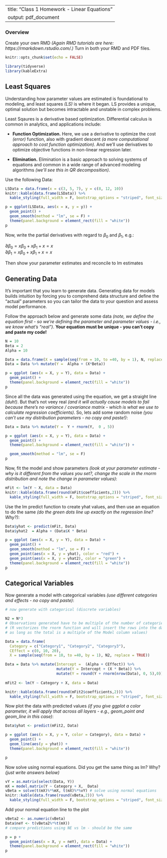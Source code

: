 
---
title: "Class 1 Homework  - Linear Equations"
output: pdf_document
---

### Overview

Create your own RMD *(Again RMD tutorials are here: https://rmarkdown.rstudio.com/.)* Turn in both your RMD and PDF files.

```r
knitr::opts_chunk$set(echo = FALSE)
```

```r

library(tidyverse)
library(kableExtra)

```

## Least Squares

Understanding how parameter values are estimated is foundational to modeling, and least squares *(LS)* is where it began. LS provides a unique, optimal solution but becomes intractable and unstable in complex problems. 

Least Sqaures is a derivative based optimization. Differential calculus is common in analytics, and applications include:

* **Function Optimization.** Here, we use a derivative to optimize the cost *(error)* function, also with gradient descent *(a more computational approach to cost function optimization)*. And we'll use derivatives to optimize objective functions in non-linear regression later.

* **Elimination.** Elimination is a basic approach to solving systems of equations and common in a wide range of advanced modeling algorithms *(we'll see this in QR decomposition)*.

Use the following Data:

```r

LSData = data.frame(x = c(3, 5, 7), y = c(8, 12, 10))
knitr::kable(data.frame(LSData)) %>%
  kable_styling(full_width = F, bootstrap_options = "striped", font_size = 9)

```

```r

p = ggplot(LSData, aes(x = x, y = y)) + 
  geom_point() +
  geom_smooth(method = "lm", se = F) +
  theme(panel.background = element_rect(fill = "white")) 
p

```

Now, write the partial derivatives with regard to $\beta_0$ and $\beta_1$, e.g.:

$\partial\beta_0 = x\beta_0 + x\beta_1 + x = x$  
$\partial\beta_1 = x\beta_0 + x\beta_1 + x = x$

Then show your parameter estimates and reconcile to lm estimates

## Generating Data

It's important that you learn to generate data. Generating data for models builds intuition by forcing you to comprehend data structure and define the "actual" parameters so you can tailor the data to your question and assess model performance. 

Follow the approach below and generate some data *(note, we define the equation first - so we're defining the parameter and parameter values - i.e., we know what's "real")*. **Your equation must be unique -  you can't copy and paste my code!**

```r

N = 10
Beta = 2
Alpha = 10

Data = data.frame(X = sample(seq(from = 10, to =40, by = 1), N, replace = TRUE))
Data = Data %>% mutate(Y =  Alpha + (X*Beta))

p = ggplot (aes(x = X, y = Y), data = Data) + 
  geom_point() +
  theme(panel.background = element_rect(fill = "white")) 
p

```
Since all the data was generated using the equation, we get a straight line *(duh!)*. But that's not veey real *(and it will actually cause models to fail because there's no variance / covariance matrix - which is what we use to calculate regression coefficients)*. So, lets add some random noise *(you can't use my distribution parameters - no copy and paste!)*:
```r

Data = Data %>% mutate(Y =  Y + rnorm(Y,  0 , 5))

p = ggplot (aes(x = X, y = Y), data = Data) + 
  geom_point() + 
  theme(panel.background = element_rect(fill = "white")) +

  geom_smooth(method = "lm", se = F)
p

```

Now, fit the model and show parameters *(look at your parameter estimate - why is it different from the values you set?, change the scale in the rnorm distribution and note the change in parameter values)*:

```r

mFit <- lm(Y ~ X, data = Data)
knitr::kable(data.frame(round(mFit$coefficients,2))) %>%
  kable_styling(full_width = F, bootstrap_options = "striped", font_size = 9)

```
Use the lm predict function to create yhat values, and then use an equation to do the same *(do the green dots line up exactly on the regression line? Why?)*:

```r

Data$yhat <- predict(mFit, Data)
Data$yhat2  = Alpha + (Data$X * Beta)

p = ggplot (aes(x = X, y = Y), data = Data) + 
  geom_point() + 
  geom_smooth(method = "lm", se = F) +
  geom_point(aes(x = X, y = yhat), color = "red") +
  geom_point(aes(x = X, y = yhat2), color = "green") +
  theme(panel.background = element_rect(fill = "white")) 
p

```

## Categorical Variables

Now generate a model with categorical variables *(use different categories and effects - no copy and paste)*:

```r

# now generate with categorical (discrete variables)

N2 = N*3
# Observations generated have to be multiple of the number of categories 
# (R vectorizes the rnorm function and will insert the rows into the dataframe
# as long as the total is a multiple of the Model column values)

Data = data.frame(
  Category = c("Category1", "Category2", "Category3"), 
  CEffect = c(0, 10, 20), 
  X = sample(seq(from = 10, to =40, by = 1), N2, replace = TRUE))

Data = Data %>% mutate(Intercept =  (Alpha + CEffect)) %>%
                       mutate(Y = Intercept + (X * Beta)) %>%
                       mutate(Y = round(Y + rnorm(nrow(Data), 0, 5),0))
                              
mFit2 <- lm(Y ~ Category + X, data = Data)

knitr::kable(data.frame(round(mFit2$coefficients,2))) %>%
  kable_styling(full_width = F, bootstrap_options = "striped", font_size = 9)

```
Now plot the data with predicted values *(if you give ggplot a color parameter, it will apply that across all layers - e.g., geom_point and geom_line in this case)*:
```r

Data$yhat <- predict(mFit2, Data)

p = ggplot (aes(x = X, y = Y, color = Category), data = Data) + 
  geom_point() +
  geom_line(aes(y = yhat)) +
  theme(panel.background = element_rect(fill = "white")) 

p

```
Now solve using normal equations. Did you get the same thing as lm? Why? *(just write answers below)*
```r

vY = as.matrix(select(Data, Y)) 
mX = model.matrix(Y ~ Category + X,  Data)
vBeta = solve(t(mX)%*%mX, t(mX)%*%vY) # solve using normal equations                    
knitr::kable(data.frame(round(vBeta,2))) %>%
  kable_styling(full_width = F, bootstrap_options = "striped", font_size = 9)

```
Add your normal equation line to the plot
```r

vBeta2 <- as.numeric(vBeta)
Data$neY <- t(vBeta2%*%t(mX)) 
# compare predictions using NE vs lm - should be the same

p = p + 
  geom_point(aes(x = X, y = neY), data = Data) +
  theme(panel.background = element_rect(fill = "white")) 
p

```


